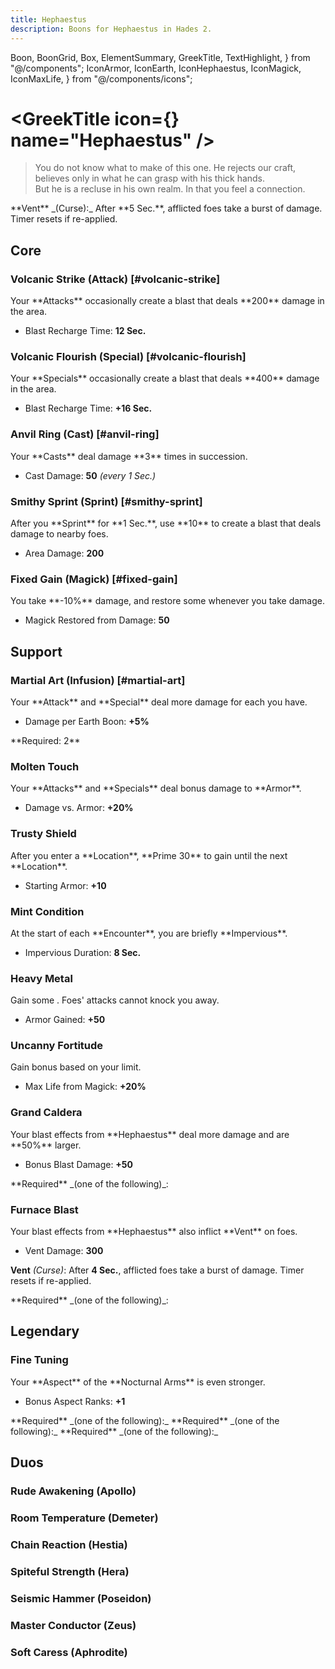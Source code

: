 ```yaml
---
title: Hephaestus
description: Boons for Hephaestus in Hades 2.
---
```


  Boon,
  BoonGrid,
  Box,
  ElementSummary,
  GreekTitle,
  TextHighlight,
} from "@/components";
  IconArmor,
  IconEarth,
  IconHephaestus,
  IconMagick,
  IconMaxLife,
} from "@/components/icons";



# <GreekTitle icon={<IconHephaestus  />} name="Hephaestus" />

> You do not know what to make of this one. He rejects our craft, believes only in what he can grasp with his thick hands.\
> But he is a recluse in his own realm. In that you feel a connection.

<Box className="mt-4">
  **Vent** _(Curse):_ After **5 Sec.**, afflicted foes take a burst of damage.
  Timer resets if re-applied.
</Box>

<ElementSummary boons={DbBoons.Hephaestus} />

## Core

### Volcanic Strike (Attack) [#volcanic-strike]

<Boon boon={DbBoons.Hephaestus.volcanicStrike}>
Your **Attacks** occasionally create a blast that deals **200** damage in the area.

- Blast Recharge Time: **12 Sec.**

</Boon>

### Volcanic Flourish (Special) [#volcanic-flourish]

<Boon boon={DbBoons.Hephaestus.volcanicFlourish}>
Your **Specials** occasionally create a blast that deals **400** damage in the area.

- Blast Recharge Time: **+16 Sec.**

</Boon>

### Anvil Ring (Cast) [#anvil-ring]

<Boon boon={DbBoons.Hephaestus.anvilRing}>
Your **Casts** deal damage **3** times in succession.

- Cast Damage: **50** _(every 1 Sec.)_

</Boon>

### Smithy Sprint (Sprint) [#smithy-sprint]

<Boon boon={DbBoons.Hephaestus.smithySprint}>
After you **Sprint** for **1 Sec.**, use **10** <IconMagick /> to create a blast that deals damage to nearby foes.

- Area Damage: **200**

</Boon>

### Fixed Gain (Magick) [#fixed-gain]

<Boon boon={DbBoons.Hephaestus.fixedGain}>
You take **-10%** damage, and restore some <IconMagick /> whenever you take damage.

- Magick Restored from Damage: **50**

</Boon>

## Support

### <TextHighlight type="infusion">Martial Art (Infusion)</TextHighlight> [#martial-art]

<Boon boon={DbBoons.Hephaestus.martialArt}>
Your **Attack** and **Special** deal more damage for each <IconEarth /> you have.

- Damage per Earth Boon: **+5%**

</Boon>

<Callout>
  **Required: 2** <IconEarth />
</Callout>

### Molten Touch

<Boon boon={DbBoons.Hephaestus.moltenTouch}>
Your **Attacks** and **Specials** deal bonus damage to **Armor**.

- Damage vs. Armor: **+20%**

</Boon>

### Trusty Shield

<Boon boon={DbBoons.Hephaestus.trustyShield}>
After you enter a **Location**, **Prime 30** <IconMagick /> to gain <IconArmor /> until the next **Location**.

- Starting Armor: **+10**

</Boon>

### Mint Condition

<Boon boon={DbBoons.Hephaestus.mintCondition}>
At the start of each **Encounter**, you are briefly **Impervious**.

- Impervious Duration: **8 Sec.**

</Boon>

### Heavy Metal

<Boon boon={DbBoons.Hephaestus.heavyMetal}>
Gain some <IconArmor />. Foes' attacks cannot knock you away.

- Armor Gained: **+50**

</Boon>

### Uncanny Fortitude

<Boon boon={DbBoons.Hephaestus.uncannyFortitude}>
Gain bonus <IconMaxLife /> based on your <IconMagick /> limit.

- Max Life from Magick: **+20%**

</Boon>

### Grand Caldera

<Boon boon={DbBoons.Hephaestus.grandCaldera}>
Your blast effects from **Hephaestus** deal more damage and are **50%** larger.

- Bonus Blast Damage: **+50**

</Boon>

<Callout>
  **Required** _(one of the following)_:
  <BoonGrid
    boons={[
      DbBoons.Hephaestus.volcanicStrike,
      DbBoons.Hephaestus.volcanicFlourish,
      DbBoons.Hephaestus.smithySprint,
    ]}
  />
</Callout>

### Furnace Blast

<Boon boon={DbBoons.Hephaestus.furnaceBlast}>
Your blast effects from **Hephaestus** also inflict **Vent** on foes.

- Vent Damage: **300**

**Vent** _(Curse)_: After **4 Sec.**, afflicted foes take a burst of damage. Timer resets if re-applied.

</Boon>

<Callout>
  **Required** _(one of the following)_:
  <BoonGrid
    boons={[
      DbBoons.Hephaestus.volcanicStrike,
      DbBoons.Hephaestus.volcanicFlourish,
      DbBoons.Hephaestus.smithySprint,
    ]}
  />
</Callout>

## <TextHighlight type="legendary">Legendary</TextHighlight>

### <TextHighlight type="legendary">Fine Tuning</TextHighlight>

<Boon boon={DbBoons.Hephaestus.fineTuning}>
Your **Aspect** of the **Nocturnal Arms** is even stronger.

- Bonus Aspect Ranks: **+1**

</Boon>
<Callout>
  **Required** _(one of the following):_  
  <BoonGrid
    boons={[
      DbBoons.Hephaestus.volcanicStrike,
      DbBoons.Hephaestus.volcanicFlourish,
      DbBoons.Hephaestus.smithySprint
    ]}
  />
</Callout>

<Callout>
  **Required** _(one of the following):_
  <BoonGrid
    boons={[
      DbBoons.Hephaestus.heavyMetal,
      DbBoons.Hephaestus.trustyShield,
      DbBoons.Hephaestus.mintCondition,
    ]}
  />
</Callout>

<Callout>
  **Required** _(one of the following):_
  <BoonGrid
    boons={[
      DbBoons.Hephaestus.grandCaldera,
      DbBoons.Hephaestus.moltenTouch,
      DbBoons.Hephaestus.furnaceBlast,
    ]}
  />
</Callout>

## <TextHighlight type="duo">Duos</TextHighlight>

### <TextHighlight type="duo">Rude Awakening</TextHighlight> (Apollo)

<RudeAwakening />

### <TextHighlight type="duo">Room Temperature</TextHighlight> (Demeter)

<RoomTemperature />

### <TextHighlight type="duo">Chain Reaction</TextHighlight> (Hestia)

<ChainReaction />

### <TextHighlight type="duo">Spiteful Strength</TextHighlight> (Hera)

<SpitefulStrength />

### <TextHighlight type="duo">Seismic Hammer</TextHighlight> (Poseidon)

<SeismicHammer />

### <TextHighlight type="duo">Master Conductor</TextHighlight> (Zeus)

<MasterConductor />

### <TextHighlight type="duo">Soft Caress</TextHighlight> (Aphrodite)

<LoveHandles />
